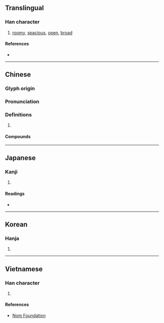 {{character info/new}}
==Translingual==

===Han character===
{{Han char|rn=66|rad=攴|as=08|sn=12|four=98240|canj=FBOK,XFBOK|ids=⿰尚攵(GHTV),⿰尙攵(JK)}}

# [[roomy]], [[spacious]], [[open]], [[broad]]

====References====
* {{Han ref|kx=0472.120|dkj=13246|dj=0825.010|hdz=21467.030|uh=655E|ud=25950|bh=B4AF|bd=46255}}

----

==Chinese==
{{zh-forms}}

===Glyph origin===
{{Han etym}}

===Pronunciation===
{{zh-pron
|m=chǎng
|c=cong2
|mn=qz,xm:chhióng/zz:chhiáng
|mc=y
|oc=y
|cat=
}}

===Definitions===
{{zh-hanzi}}

# {{rfdef|zh}}

====Compounds====
{{zh-der|宏敞|寬敞|嘴敞|張敞畫眉|幽敞|畫眉張敞|敞車|敞篷車|敞田|敞開兒|敞快|敞開|明淨敞亮|敞地|敞懷|欒櫨宏敞|敞口兒|敞笑兒|敞廳|敞亮|高冠敞袖|顯敞|開敞地|軒敞|高敞}}

----

==Japanese==

===Kanji===
{{ja-kanji|grade=|rs=攴08}}

# {{defn|lang=ja|sort=攴08}}

====Readings====
* {{ja-readings|goon=[[しょう]] (shō)|kanon=[[しょう]] (shō)|kun=[[たかい]] (takai), [[ほがらか]] (hogaraka)}}

----

==Korean==

===Hanja===
{{ko-hanja|hangeul=창|eumhun=|rv=chang|mr=ch'ang|y=chang}}

# {{defn|lang=ko|sort=攴08}}

----

==Vietnamese==

===Han character===
{{vi-readings|rs=攴08|hanviet=sưởng}}

# {{defn|lang=vi|sort=攴08}}

====References====
* [http://nomfoundation.org/common/nom_details.php?codepoint=655e Nom Foundation]
